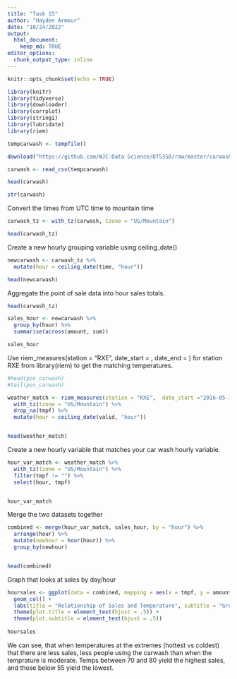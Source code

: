 ```yaml
---
title: "Task 15"
author: "Hayden Armour"
date: "10/24/2022"
output: 
  html_document:
    keep_md: TRUE
editor_options: 
  chunk_output_type: inline
---
```


```r
knitr::opts_chunk$set(echo = TRUE)
```

```r
library(knitr)
library(tidyverse)
library(downloader)
library(corrplot)
library(stringi)
library(lubridate)
library(riem)
```

```r
tempcarwash <- tempfile()

download("https://github.com/WJC-Data-Science/DTS350/raw/master/carwash.csv", tempcarwash, mode = "wb")

carwash <- read_csv(tempcarwash)

head(carwash)

str(carwash)
```

Convert the times from UTC time to mountain time 
```r

carwash_tz <- with_tz(carwash, tzone = "US/Mountain")

head(carwash_tz)
```

Create a new hourly grouping variable using ceiling_date()
```r
newcarwash <- carwash_tz %>%
  mutate(hour = ceiling_date(time, "hour"))

head(newcarwash)
```

Aggregate the point of sale data into hour sales totals.
```r

head(carwash_tz)

sales_hour <- newcarwash %>%
  group_by(hour) %>%
  summarise(across(amount, sum))

sales_hour
```


Use riem_measures(station = "RXE",  date_start  = ,  date_end  =  ) for station RXE from library(riem) to get the matching temperatures.
```r
#head(pos_carwash)
#tail(pos_carwash)

weather_match <- riem_measures(station = "RXE",  date_start ="2016-05-13" ,  date_end  ="2016-07-08") %>%
  with_tz(tzone = "US/Mountain") %>%
  drop_na(tmpf) %>%
  mutate(hour = ceiling_date(valid, "hour"))


head(weather_match)

```


Create a new hourly variable that matches your car wash hourly variable.
```r
hour_var_match <- weather_match %>%
  with_tz(tzone = "US/Mountain") %>%
  filter(tmpf != "") %>%
  select(hour, tmpf)


hour_var_match
```

Merge the two datasets together
```r
combined <- merge(hour_var_match, sales_hour, by = "hour") %>%
  arrange(hour) %>%
  mutate(newhour = hour(hour)) %>%
  group_by(newhour)


head(combined)
```

Graph that looks at sales by day/hour
```r
hoursales <- ggplot(data = combined, mapping = aes(x = tmpf, y = amount)) +
  geom_col() +
  labs(title = "Relationship of Sales and Temperature", subtitle = "Grouped by Hour of the Day (Military/24 Time)", x = "Temperature", y = "Sales") +
  theme(plot.title = element_text(hjust = .5)) +
  theme(plot.subtitle = element_text(hjust = .5))
  
hoursales

```

We can see, that when temperatures at the extremes (hottest vs coldest) that there are less sales, less people using the carwash than when the temprature is moderate. Temps between 70 and 80 yield the highest sales, and those below 55 yield the lowest. 



























